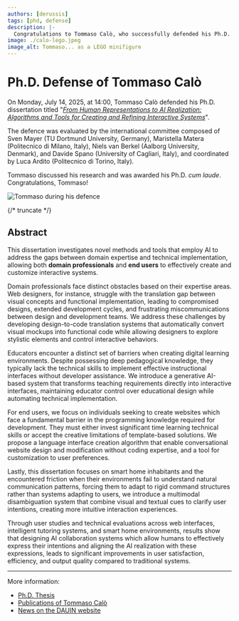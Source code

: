 ```yaml
---
authors: [derussis]
tags: [phd, defense]
description: |-
  Congratulations to Tommaso Calò, who successfully defended his Ph.D. thesis on "From Human Representations to AI Realization: Algorithms and Tools for Creating and Refining Interactive Systems"!
image: ./calo-lego.jpeg
image_alt: Tommaso... as a LEGO minifigure
---
```


# Ph.D. Defense of Tommaso Calò

On Monday, July 14, 2025, at 14:00, Tommaso Calò defended his Ph.D. dissertation titled "[_From Human Representations to AI Realization: Algorithms and Tools for Creating and Refining Interactive Systems_](https://hdl.handle.net/11583/3001917)".

The defence was evaluated by the international committee composed of Sven Mayer (TU Dortmund University, Germany), Maristella Matera (Politecnico di Milano, Italy), Niels van Berkel (Aalborg University, Denmark), and Davide Spano (University of Cagliari, Italy), and coordinated by Luca Ardito (Politecnico di Torino, Italy).

Tommaso discussed his research and was awarded his Ph.D. _cum laude_. Congratulations, Tommaso!

<p className="text--center"><img src={discussion} style={{maxWidth: "600px"}} alt="Tommaso during his defence"></img></p>

{/* truncate */}

## Abstract

This dissertation investigates novel methods and tools that employ AI to address the gaps between domain expertise and technical implementation, allowing both **domain professionals** and **end users** to effectively create and customize interactive systems.

Domain professionals face distinct obstacles based on their expertise areas. 
Web designers, for instance, struggle with the translation gap between visual concepts and functional implementation, leading to compromised designs, extended development cycles, and frustrating miscommunications between design and development teams. We address these challenges by developing design-to-code translation systems that automatically convert visual mockups into functional code while allowing designers to explore stylistic elements and control interactive behaviors.

Educators encounter a distinct set of barriers when creating digital learning environments. Despite possessing deep pedagogical knowledge, they typically lack the technical skills to implement effective instructional interfaces without developer assistance. We introduce a generative AI-based system that transforms teaching requirements directly into interactive interfaces, maintaining educator control over educational design while automating technical implementation.

For end users, we focus on individuals seeking to create websites which face a fundamental barrier in the programming knowledge required for development. They must either invest significant time learning technical skills or accept the creative limitations of template-based solutions. We propose a language interface creation algorithm that enable conversational website design and modification without coding expertise, and a tool for customization to user preferences. 

Lastly, this dissertation focuses on smart home inhabitants and the encountered friction when their environments fail to understand natural communication patterns, forcing them to adapt to rigid command structures rather than systems adapting to users, we introduce a multimodal disambiguation system that combine visual and textual cues to clarify user intentions, creating more intuitive interaction experiences.

Through user studies and technical evaluations across web interfaces, intelligent tutoring systems, and smart home environments, results show that designing AI collaboration systems which allow humans to effectively express their intentions and aligning the AI realization with these expressions, leads to significant improvements in user satisfaction, efficiency, and output quality compared to traditional systems.
 
---

More information:

* [Ph.D. Thesis](https://hdl.handle.net/11583/3001917)
* [Publications of Tommaso Calò](https://iris.polito.it/cris/rp/rp77208)
* [News on the DAUIN website](https://www.dauin.polito.it/en/news/(idnews)/26402)
